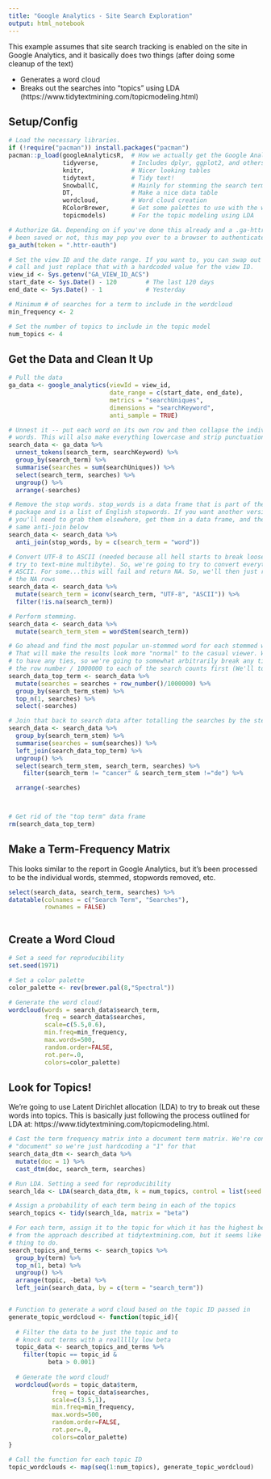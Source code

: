 ```yaml
---
title: "Google Analytics - Site Search Exploration"
output: html_notebook
---
```


This example assumes that site search tracking is enabled on the site in Google Analytics, and it basically does two things (after doing some cleanup of the text)

* Generates a word cloud
* Breaks out the searches into "topics" using LDA (https://www.tidytextmining.com/topicmodeling.html)

## Setup/Config

```r

# Load the necessary libraries. 
if (!require("pacman")) install.packages("pacman")
pacman::p_load(googleAnalyticsR,  # How we actually get the Google Analytics data
               tidyverse,         # Includes dplyr, ggplot2, and others; very key!
               knitr,             # Nicer looking tables
               tidytext,          # Tidy text!
               SnowballC,         # Mainly for stemming the search terms
               DT,                # Make a nice data table
               wordcloud,         # Word cloud creation
               RColorBrewer,      # Get some palettes to use with the word cloud
               topicmodels)       # For the topic modeling using LDA

# Authorize GA. Depending on if you've done this already and a .ga-httr-oauth file has
# been saved or not, this may pop you over to a browser to authenticate.
ga_auth(token = ".httr-oauth")

# Set the view ID and the date range. If you want to, you can swap out the Sys.getenv()
# call and just replace that with a hardcoded value for the view ID. 
view_id <- Sys.getenv("GA_VIEW_ID_ACS")
start_date <- Sys.Date() - 120        # The last 120 days
end_date <- Sys.Date() - 1            # Yesterday

# Minimum # of searches for a term to include in the wordcloud
min_frequency <- 2

# Set the number of topics to include in the topic model
num_topics <- 4

```

## Get the Data and Clean It Up

```r

# Pull the data
ga_data <- google_analytics(viewId = view_id,
                            date_range = c(start_date, end_date),
                            metrics = "searchUniques",
                            dimensions = "searchKeyword",
                            anti_sample = TRUE)

# Unnest it -- put each word on its own row and then collapse the individual
# words. This will also make everything lowercase and strip punctuation!
search_data <- ga_data %>% 
  unnest_tokens(search_term, searchKeyword) %>% 
  group_by(search_term) %>% 
  summarise(searches = sum(searchUniques)) %>% 
  select(search_term, searches) %>% 
  ungroup() %>% 
  arrange(-searches)

# Remove the stop words. stop_words is a data frame that is part of the tidytext
# package and is a list of English stopwords. If you want another version of stopwords,
# you'll need to grab them elsewhere, get them in a data frame, and then perform the
# same anti-join below
search_data <- search_data %>% 
  anti_join(stop_words, by = c(search_term = "word"))

# Convert UTF-8 to ASCII (needed because all hell starts to break loose if you 
# try to text-mine multibyte). So, we're going to try to convert everything to
# ASCII. For some...this will fail and return NA. So, we'll then just remove
# the NA rows
search_data <- search_data %>%
  mutate(search_term = iconv(search_term, "UTF-8", "ASCII")) %>% 
  filter(!is.na(search_term))

# Perform stemming.
search_data <- search_data %>% 
  mutate(search_term_stem = wordStem(search_term))

# Go ahead and find the most popular un-stemmed word for each stemmed word.
# That will make the results look more "normal" to the casual viewer. We don't want
# to have any ties, so we're going to somewhat arbitrarily break any ties by adding
# the row number / 1000000 to each of the search counts first (We'll toss this later)
search_data_top_term <- search_data %>% 
  mutate(searches = searches + row_number()/1000000) %>% 
  group_by(search_term_stem) %>% 
  top_n(1, searches) %>% 
  select(-searches)

# Join that back to search data after totalling the searches by the stemmed term.
search_data <- search_data %>% 
  group_by(search_term_stem) %>% 
  summarise(searches = sum(searches)) %>% 
  left_join(search_data_top_term) %>% 
  ungroup() %>% 
  select(search_term_stem, search_term, searches) %>% 
    filter(search_term != "cancer" & search_term_stem !="de") %>%

  arrange(-searches)



# Get rid of the "top term" data frame
rm(search_data_top_term)

```

## Make a Term-Frequency Matrix

This looks similar to the report in Google Analytics, but it's been processed to be the individual words, stemmed, stopwords removed, etc.

```r

select(search_data, search_term, searches) %>% 
datatable(colnames = c("Search Term", "Searches"),
          rownames = FALSE)



```


## Create a Word Cloud

```r

# Set a seed for reproducibility
set.seed(1971)

# Set a color palette
color_palette <- rev(brewer.pal(8,"Spectral")) 

# Generate the word cloud!
wordcloud(words = search_data$search_term, 
          freq = search_data$searches,
          scale=c(5.5,0.6),
          min.freq=min_frequency,
          max.words=500, 
          random.order=FALSE,
          rot.per=.0,
          colors=color_palette)

```

## Look for Topics!

We're going to use Latent Dirichlet allocation (LDA) to try to break out these words into topics. This is basically just following the process outlined for LDA at: https://www.tidytextmining.com/topicmodeling.html.

```r

# Cast the term frequency matrix into a document term matrix. We're considering this all one 
# "document" so we're just hardcoding a "1" for that
search_data_dtm <- search_data %>% 
  mutate(doc = 1) %>% 
  cast_dtm(doc, search_term, searches)

# Run LDA. Setting a seed for reproducibility
search_lda <- LDA(search_data_dtm, k = num_topics, control = list(seed = 1120))

# Assign a probability of each term being in each of the topics
search_topics <- tidy(search_lda, matrix = "beta")

# For each term, assign it to the topic for which it has the highest beta. This diverges
# from the approach described at tidytextmining.com, but it seems like a reasonably legit
# thing to do.
search_topics_and_terms <- search_topics %>%
  group_by(term) %>% 
  top_n(1, beta) %>% 
  ungroup() %>% 
  arrange(topic, -beta) %>% 
  left_join(search_data, by = c(term = "search_term"))


# Function to generate a word cloud based on the topic ID passed in
generate_topic_wordcloud <- function(topic_id){
  
  # Filter the data to be just the topic and to 
  # knock out terms with a reallllly low beta
  topic_data <- search_topics_and_terms %>% 
    filter(topic == topic_id &
           beta > 0.001)
  
  # Generate the word cloud!
  wordcloud(words = topic_data$term, 
            freq = topic_data$searches,
            scale=c(3.5,1),
            min.freq=min_frequency,
            max.words=500, 
            random.order=FALSE,
            rot.per=.0,
            colors=color_palette)
}

# Call the function for each topic ID
topic_wordclouds <- map(seq(1:num_topics), generate_topic_wordcloud)


```

